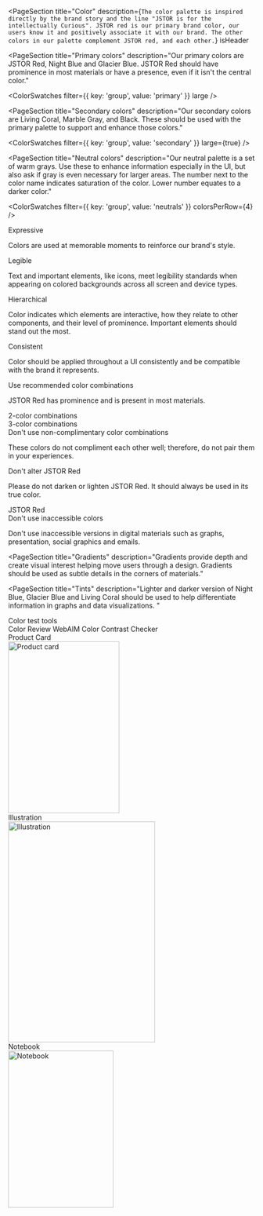 
<PageSection
  title="Color"
  description={`The color palette is inspired directly by the brand story and the line "JSTOR is for the intellectually Curious". JSTOR red is our primary brand color, our users know it and positively associate it with our brand. The other colors in our palette complement JSTOR red, and each other.`}
  isHeader
>
  <Grid columns={1} vSpace={0} hSpace={0} bottom={0} justify="center">
    <div>
      <div style={{ marginBottom: 'var(--pharos-spacing-2-x)' }}>
        <ColorSwatches filter={{ key: 'group', value: 'primary' }} noLabel large smallSpacing />
      </div>
      <ColorSwatches filter={{ key: 'group', value: 'secondary' }} noLabel large smallSpacing />
    </div>
  </Grid>
</PageSection>

<PageSection
  title="Primary colors"
  description="Our primary colors are JSTOR Red, Night Blue and Glacier Blue. JSTOR Red should have prominence in most materials or have a presence, even if it isn't the central color."
>
  <ColorSwatches filter={{ key: 'group', value: 'primary' }} large />
</PageSection>

<PageSection
  title="Secondary colors"
  description="Our secondary colors are Living Coral, Marble Gray, and Black. These should be used with the primary palette to support and enhance those colors."
>
  <ColorSwatches filter={{ key: 'group', value: 'secondary' }} large={true} />
</PageSection>

<PageSection
  title="Neutral colors"
  description="Our neutral palette is a set of warm grays. Use these to enhance information especially in the UI, but also ask if gray is even necessary for larger areas. The number next to the color name indicates saturation of the color. Lower number equates to a darker color."
>
  <ColorSwatches filter={{ key: 'group', value: 'neutrals' }} colorsPerRow={4} />
</PageSection>

<PageSection title="Principles" moreTitleSpace>
  <div>
    <PharosHeading level="3" preset="4">
      Expressive
    </PharosHeading>
    <p style={{ color: 'var(--pharos-color-text-20)' }}>
      Colors are used at memorable moments to reinforce our brand's style.
    </p>
  </div>
  <div>
    <PharosHeading level="3" preset="4">
      Legible
    </PharosHeading>
    <p style={{ color: 'var(--pharos-color-text-20)' }}>
      Text and important elements, like icons, meet legibility standards when appearing on colored
      backgrounds across all screen and device types.
    </p>
  </div>
  <div>
    <PharosHeading level="3" preset="4">
      Hierarchical
    </PharosHeading>
    <p style={{ color: 'var(--pharos-color-text-20)' }}>
      Color indicates which elements are interactive, how they relate to other components, and their
      level of prominence. Important elements should stand out the most.
    </p>
  </div>
  <div>
    <PharosHeading level="3" preset="4">
      Consistent
    </PharosHeading>
    <p style={{ color: 'var(--pharos-color-text-20)' }}>
      Color should be applied throughout a UI consistently and be compatible with the brand it
      represents.
    </p>
  </div>
</PageSection>

<PageSection title="Best practices">
  <DosAndDonts>
    <div style={{ marginBottom: 'var(--pharos-spacing-1-x)' }}>
      <PharosHeading level="3" preset="2--bold">
        Use recommended color combinations
      </PharosHeading>
      <p style={{ color: 'var(--pharos-color-text-20)' }}>
        JSTOR Red has prominence and is present in most materials.
      </p>
    </div>
    <div style={{ marginBottom: 'var(--pharos-spacing-1-x)' }}>
      <PharosHeading level="4" preset="1--bold">
        2-color combinations
      </PharosHeading>
    </div>
    <div style={{ marginBottom: 'var(--pharos-spacing-5-x)' }}>
      <Grid columns={4} vSpace={2} hSpace={3} bottom={0} minContent justifyContent="space-between">
        <ColorCombos colorNames={['JSTOR red', 'Night blue']} />
        <ColorCombos colorNames={['JSTOR red', 'Glacier blue']} />
        <ColorCombos colorNames={['JSTOR red', 'Living coral']} />
        <ColorCombos colorNames={['JSTOR red', 'Marble gray']} />
        <ColorCombos colorNames={['JSTOR red', 'Black']} />
      </Grid>
    </div>
    <div style={{ marginBottom: 'var(--pharos-spacing-1-x)' }}>
      <PharosHeading level="4" preset="1--bold">
        3-color combinations
      </PharosHeading>
    </div>
    <div>
      <Grid columns={3} vSpace={2} hSpace={3} bottom={0} minContent>
        <ColorCombos colorNames={['JSTOR red', 'Night blue', 'Living coral']} />
        <ColorCombos colorNames={['JSTOR red', 'Black', 'White']} />
        <ColorCombos colorNames={['JSTOR red', 'Glacier blue', 'Marble gray']} />
      </Grid>
    </div>
  </DosAndDonts>
  <DosAndDonts Dont>
    <div style={{ marginBottom: 'var(--pharos-spacing-one-and-a-half-x)' }}>
      <PharosHeading level="3" preset="2--bold">
        Don't use non-complimentary color combinations
      </PharosHeading>
      <p style={{ color: 'var(--pharos-color-text-20)' }}>
        These colors do not compliment each other well; therefore, do not pair them in your
        experiences.
      </p>
    </div>
    <div style={{ marginBottom: 'var(--pharos-spacing-three-and-a-half-x)' }}>
      <Grid columns={3} vSpace={2} hSpace={3} bottom={0} align="start">
        <ColorCombos colorNames={['Black', 'Living coral']} crossout />
        <ColorCombos colorNames={['Glacier blue', 'Living coral']} crossout />
        <ColorCombos colorNames={['JSTOR red', 'White', 'Night blue']} crossout />
      </Grid>
    </div>
    <div style={{ marginBottom: 'var(--pharos-spacing-one-and-a-half-x)' }}>
      <PharosHeading level="3" preset="2--bold">
        Don't alter JSTOR Red
      </PharosHeading>
      <p style={{ color: 'var(--pharos-color-text-20)' }}>
        Please do not darken or lighten JSTOR Red. It should always be used in its true color.
      </p>
    </div>
    <div style={{ marginBottom: 'var(--pharos-spacing-three-and-a-half-x)' }}>
      <Grid
        columns={5}
        vSpace={2}
        hSpace={1.5}
        bottom={0}
        minContent
        justifyContent="space-between"
      >
        <CrossOut>
          <div
            style={{
              backgroundColor: '#4D0000',
              height: 'var(--pharos-spacing-7-x)',
              width: 'var(--pharos-spacing-7-x)',
              borderRadius: '50%',
            }}
          />
        </CrossOut>
        <CrossOut>
          <div
            style={{
              backgroundColor: '#660000',
              height: 'var(--pharos-spacing-7-x)',
              width: 'var(--pharos-spacing-7-x)',
              borderRadius: '50%',
            }}
          />
        </CrossOut>
        <Grid columns={1} justify="center" minContent>
          <div
            style={{
              backgroundColor: '#990000',
              height: 'var(--pharos-spacing-7-x)',
              width: 'var(--pharos-spacing-7-x)',
              borderRadius: '50%',
            }}
          />
          <div>JSTOR Red</div>
        </Grid>
        <CrossOut>
          <div
            style={{
              backgroundColor: '#CC8080',
              height: 'var(--pharos-spacing-7-x)',
              width: 'var(--pharos-spacing-7-x)',
              borderRadius: '50%',
            }}
          />
        </CrossOut>
        <CrossOut>
          <div
            style={{
              backgroundColor: '#E5BFBF',
              height: 'var(--pharos-spacing-7-x)',
              width: 'var(--pharos-spacing-7-x)',
              borderRadius: '50%',
            }}
          />
        </CrossOut>
      </Grid>
    </div>
    <div style={{ marginBottom: 'var(--pharos-spacing-one-and-a-half-x)' }}>
      <PharosHeading level="3" preset="2--bold">
        Don't use inaccessible colors
      </PharosHeading>
      <p>
        Don't use inaccessible versions in digital materials such as graphs, presentation, social
        graphics and emails.
      </p>
    </div>
    <div>
      <Grid
        columns={5}
        vSpace={2}
        hSpace={3.5}
        bottom={0}
        minContent
        justifyContent="space-between"
      >
        <CrossOut>
          <ColorTextSquares fgName="Marble gray" bgName="White" />
        </CrossOut>
        <CrossOut>
          <ColorTextSquares fgName="Glacier blue" bgName="White" />
        </CrossOut>
        <CrossOut>
          <ColorTextSquares fgName="Living coral" bgName="White" />
        </CrossOut>
        <CrossOut>
          <ColorTextSquares fgName="White" bgName="Glacier blue" />
        </CrossOut>
        <CrossOut>
          <ColorTextSquares fgName="White" bgName="Living coral" />
        </CrossOut>
      </Grid>
    </div>
  </DosAndDonts>
</PageSection>

<PageSection
  title="Gradients"
  description="Gradients provide depth and create visual interest helping move users through a design. Gradients should be used as subtle details in the corners of materials."
>
  <div style={{ marginTop: '4rem', marginBottom: '4rem' }}>
    <ColorGradients
      gradients={[
        { first: 'JSTOR red', second: ['Living coral', 'base'] },
        { first: ['Living coral', 'base'], second: 'JSTOR red' },
        { first: ['Night blue', 'base'], second: ['Glacier blue', 'base'] },
        { first: ['Glacier blue', 'base'], second: ['Night blue', 'base'] },
      ]}
    />
    <ColorGradients
      gradients={[
        { first: ['Living coral', 'base'], second: ['Night blue', 'base'] },
        { first: ['Night blue', 'base'], second: ['Living coral', 'base'] },
        { first: ['Night blue', 'base'], second: 'Black' },
        { first: 'Black', second: ['Night blue', 'base'] },
      ]}
    />
    <ColorGradients
      gradients={[
        { first: ['Marble gray', 'base'], second: 'White' },
        { first: 'White', second: ['Marble gray', 'base'] },
        { first: 'Black', second: ['Marble gray', 'base'] },
        { first: ['Marble gray', 'base'], second: 'Black' },
      ]}
    />
  </div>
</PageSection>

<PageSection
  title="Tints"
  description="Lighter and darker version of Night Blue, Glacier Blue and Living Coral should be used to help differentiate  information in graphs and data visualizations. "
>
  <Grid columns={4} vSpace={2} hSpace={5} bottom={2} align="start" minContent>
    <ColorSwatches
      filter={{ key: 'name', value: 'PharosColorNightBlueBase' }}
      colorsPerRow={1}
      hexOnlyLabel
    />
    <ColorSwatches
      filter={{ key: 'name', value: 'PharosColorNightBlue15' }}
      colorsPerRow={1}
      hexOnlyLabel
    />
    <ColorSwatches
      filter={{ key: 'name', value: 'PharosColorNightBlue60' }}
      colorsPerRow={1}
      hexOnlyLabel
    />
  </Grid>
  <Grid columns={4} vSpace={2} hSpace={5} bottom={2} align="start" minContent>
    <ColorSwatches
      filter={{ key: 'name', value: 'PharosColorGlacierBlueBase' }}
      colorsPerRow={1}
      hexOnlyLabel
    />
    <ColorSwatches
      filter={{ key: 'name', value: 'PharosColorGlacierBlue70' }}
      colorsPerRow={1}
      hexOnlyLabel
    />
    <ColorSwatches
      filter={{ key: 'name', value: 'PharosColorGlacierBlue80' }}
      colorsPerRow={1}
      hexOnlyLabel
    />
  </Grid>
  <Grid columns={4} vSpace={2} hSpace={5} bottom={0} align="start" minContent>
    <ColorSwatches
      filter={{ key: 'name', value: 'PharosColorLivingCoralBase' }}
      colorsPerRow={1}
      hexOnlyLabel
    />
    <ColorSwatches
      filter={{ key: 'name', value: 'PharosColorLivingCoral50' }}
      colorsPerRow={1}
      hexOnlyLabel
    />
    <ColorSwatches
      filter={{ key: 'name', value: 'PharosColorLivingCoral80' }}
      colorsPerRow={1}
      hexOnlyLabel
    />
    <ColorSwatches
      filter={{ key: 'name', value: 'PharosColorLivingCoral90' }}
      colorsPerRow={1}
      hexOnlyLabel
    />
  </Grid>
</PageSection>

<PageSection title="Accessibility" description="Colors have been tested for on screen contrast.">
  <div style={{ marginBottom: 'var(--pharos-spacing-5-x)' }}>
    <Grid
      columns={4}
      vSpace={2}
      hSpace={3}
      bottom={0}
      align="start"
      minContent
      justifyContent="space-between"
    >
      <ColorTextSquares bgName="White" fgName="JSTOR red" showLabel />
      <ColorTextSquares bgName="White" fgName="Night blue" showLabel />
      <ColorTextSquares bgName="White" fgName="Glacier blue 40" showLabel />
      <ColorTextSquares bgName="White" fgName="Living coral 53" showLabel />
      <ColorTextSquares bgName="JSTOR red" fgName="White" showLabel />
      <ColorTextSquares bgName="Night blue" fgName="White" showLabel />
      <ColorTextSquares bgName="Glacier blue" fgName="Black" showLabel />
      <ColorTextSquares bgName="Living coral" fgName="Black" showLabel />
      <ColorTextSquares bgName="Black" fgName="Glacier blue" showLabel />
      <ColorTextSquares bgName="Black" fgName="Marble gray" showLabel />
    </Grid>
  </div>
  <PharosHeading level="4" preset="2">
    Color test tools
  </PharosHeading>
  <div style={{ marginBottom: 'var(--pharos-spacing-2-x)' }}>
    <PharosLink href="https://color.review/" target="_blank">
      Color Review
    </PharosLink>
    <PharosIcon
      name="link-external"
      style={{ marginRight: 'var(--pharos-spacing-1-x)' }}
    ></PharosIcon>
    <PharosLink href="https://webaim.org/resources/contrastchecker/" target="_blank">
      WebAIM Color Contrast Checker
    </PharosLink>
    <PharosIcon name="link-external"></PharosIcon>
  </div>
</PageSection>

<PageSection title="Colors in action">
  <Grid columns={3} vSpace={2} hSpace={0} bottom={0} align="start">
    <div>
      <div style={{ marginBottom: 'var(--pharos-spacing-1-x)' }}>Product Card</div>
      <img src={productCard} alt="Product card" width="227" height="350" className={colorImage} />
    </div>
    <div>
      <div style={{ marginBottom: 'var(--pharos-spacing-1-x)' }}>Illustration</div>
      <img src={illustration} alt="Illustration" width="300" height="450" className={colorImage} />
    </div>
    <div>
      <div style={{ marginBottom: 'var(--pharos-spacing-1-x)' }}>Notebook</div>
      <img src={notebook} alt="Notebook" width="215" height="320" className={colorImage} />
    </div>
  </Grid>
</PageSection>
